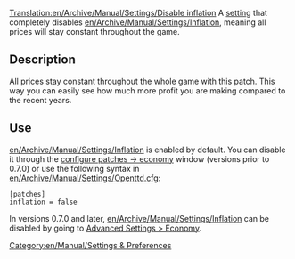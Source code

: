 [[Translation:en/Archive/Manual/Settings/Disable inflation]]
A [[en/Archive/Manual/Settings/Advanced Settings|setting]] that completely disables [[en/Archive/Manual/Settings/Inflation]], meaning all prices will stay constant throughout the game.


== Description ==
All prices stay constant throughout the whole game with this patch. This way you can easily see how much more profit you are making compared to the recent years.


== Use ==
[[en/Archive/Manual/Settings/Inflation]] is enabled by default. You can disable it through the [[en/Archive/Manual/Settings/Configuring patches/Economy|configure patches -> economy]] window (versions prior to 0.7.0) or use the following syntax in [[en/Archive/Manual/Settings/Openttd.cfg]]:
<pre>[patches]
inflation = false</pre>

In versions 0.7.0 and later, [[en/Archive/Manual/Settings/Inflation]] can be disabled by going to [[en/Archive/Manual/Settings/Advanced Settings/Economy|Advanced Settings > Economy]].

[[Category:en/Manual/Settings & Preferences]]